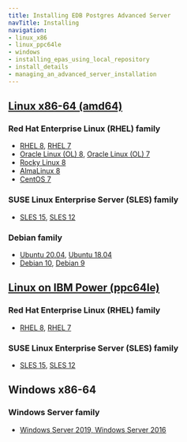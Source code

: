 ```yaml
---
title: Installing EDB Postgres Advanced Server
navTitle: Installing
navigation:
- linux_x86
- linux_ppc64le
- windows
- installing_epas_using_local_repository
- install_details
- managing_an_advanced_server_installation
---
```


## [Linux x86-64 (amd64)](linux_x86)
### Red Hat Enterprise Linux (RHEL) family
- [RHEL 8](epas_rhel8_x86), [RHEL 7](epas_rhel7_x86)
- [Oracle Linux (OL) 8](epas_rhel8_x86), [Oracle Linux (OL) 7](epas_rhel8_x86) 
- [Rocky Linux 8](epas_other_linux8_x86)
- [AlmaLinux 8](epas_other_linux8_x86)
- [CentOS 7](epas_centos7_x86)
### SUSE Linux Enterprise Server (SLES) family 
- [SLES 15](epas_sles15_x86), [SLES 12](epas_sles12_x86)
### Debian family
- [Ubuntu 20.04](epas_ubuntu18_20_deb10_x86), [Ubuntu 18.04](epas_ubuntu18_20_deb10_x86)
- [Debian 10](epas_ubuntu18_20_deb10_x86), [Debian 9](epas_deb9_x86)
## [Linux on IBM Power (ppc64le)](linux_ppc64le)
### Red Hat Enterprise Linux (RHEL) family
- [RHEL 8](epas_rhel8_ppcle), [RHEL 7](epas_rhel8_ppcle)
### SUSE Linux Enterprise Server (SLES) family 
- [SLES 15](epas_sles15_ppcle), [SLES 12](epas_sles12_ppcle)
## Windows x86-64
### Windows Server family
- [Windows Server 2019, Windows Server 2016](windows)